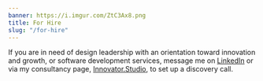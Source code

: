 ```yaml
---
banner: https://i.imgur.com/ZtC3Ax8.png
title: For Hire
slug: "/for-hire"
---
```


If you are in need of design leadership with an orientation toward innovation and growth, or software development services, message me on <a href="https://www.linkedin.com/in/jordanclive/">LinkedIn</a> or via my consultancy page, <a href="https://innovator.studio/">Innovator.Studio</a>, to set up a discovery call.